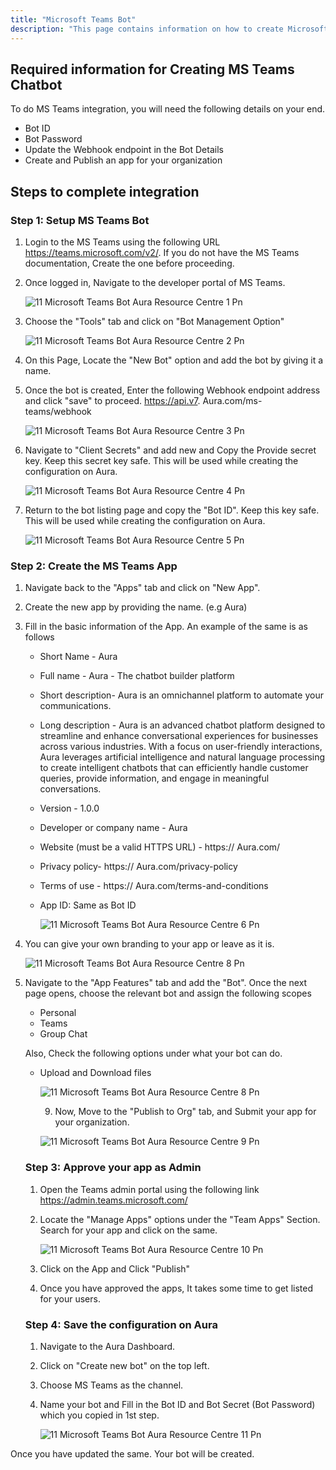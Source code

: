 ```yaml
---
title: "Microsoft Teams Bot"
description: "This page contains information on how to create Microsoft teams, bot on Microsoft developer panel."
---
```


## **Required information for Creating MS Teams Chatbot**

To do MS Teams integration, you will need the following details on your end.

- Bot ID
- Bot Password
- Update the Webhook endpoint in the Bot Details
- Create and Publish an app for your organization

## **Steps to complete integration**

### **Step 1: Setup MS Teams Bot**

1. Login to the MS Teams using the following URL https://teams.microsoft.com/v2/. If you do not have the MS Teams documentation, Create the one before proceeding.
2. Once logged in, Navigate to the developer portal of MS Teams.

   ![11 Microsoft Teams Bot  Aura Resource Centre 1 Pn](/images/how-botpenguin-works/create-newchatbot/11.microsoft_teams_bot__Aura_resource_centre-1.png)
3. Choose the "Tools" tab and click on "Bot Management Option"

   ![11 Microsoft Teams Bot  Aura Resource Centre 2 Pn](/images/how-botpenguin-works/create-newchatbot/11.microsoft_teams_bot__Aura_resource_centre-2.png)
4. On this Page, Locate the "New Bot" option and add the bot by giving it a name.
5. Once the bot is created, Enter the following Webhook endpoint address and click "save" to proceed. https://api.v7. Aura.com/ms-teams/webhook

   ![11 Microsoft Teams Bot  Aura Resource Centre 3 Pn](/images/how-botpenguin-works/create-newchatbot/11.microsoft_teams_bot__Aura_resource_centre-3.png)
6. Navigate to "Client Secrets" and add new and Copy the Provide secret key. Keep this secret key safe. This will be used while creating the configuration on  Aura.

   ![11 Microsoft Teams Bot  Aura Resource Centre 4 Pn](/images/how-botpenguin-works/create-newchatbot/11.microsoft_teams_bot__Aura_resource_centre-4.png)
7. Return to the bot listing page and copy the "Bot ID". Keep this key safe. This will be used while creating the configuration on  Aura.

   ![11 Microsoft Teams Bot  Aura Resource Centre 5 Pn](/images/how-botpenguin-works/create-newchatbot/11.microsoft_teams_bot__Aura_resource_centre-5.png)

### **Step 2: Create the MS Teams App**

1. Navigate back to the "Apps" tab and click on "New App".
2. Create the new app by providing the name. (e.g  Aura)
3. Fill in the basic information of the App.   An example of the same is as follows
   - Short Name -  Aura
   - Full name -  Aura - The chatbot builder platform
   - Short description-  Aura is an omnichannel platform to automate your communications.
   - Long description -  Aura is an advanced chatbot platform designed to streamline and enhance conversational experiences for businesses across various industries. With a focus on user-friendly interactions,  Aura leverages artificial intelligence and natural language processing to create intelligent chatbots that can efficiently handle customer queries, provide information, and engage in meaningful conversations.
   - Version - 1.0.0
   - Developer or company name -  Aura
   - Website (must be a valid HTTPS URL) - https:// Aura.com/
   - Privacy policy- https:// Aura.com/privacy-policy
   - Terms of use - https:// Aura.com/terms-and-conditions
   - App ID: Same as Bot ID

     ![11 Microsoft Teams Bot  Aura Resource Centre 6 Pn](/images/how-botpenguin-works/create-newchatbot/11.microsoft_teams_bot__Aura_resource_centre-6.png)
4. You can give your own branding to your app or leave as it is.

   ![11 Microsoft Teams Bot Aura Resource Centre 8 Pn](/images/how-botpenguin-works/create-newchatbot/11.microsoft_teams_bot__Aura_resource_centre-8.png)
5. Navigate to the "App Features" tab and add the "Bot". Once the next page opens, choose the relevant bot and assign the following scopes
   - Personal
   - Teams
   - Group Chat

   Also, Check the following options under what your bot can do.
   - Upload and Download files

     ![11 Microsoft Teams Bot  Aura Resource Centre 8 Pn](/images/how-botpenguin-works/create-newchatbot/11.microsoft_teams_bot__Aura_resource_centre-8.png)

     
     9. Now, Move to the "Publish to Org" tab, and Submit your app for your organization.

     ![11 Microsoft Teams Bot  Aura Resource Centre 9 Pn](/images/how-botpenguin-works/create-newchatbot/11.microsoft_teams_bot__Aura_resource_centre-9.png)

   ### **Step 3: Approve your app as Admin**
   1. Open the Teams admin portal using the following link https://admin.teams.microsoft.com/
   2. Locate the "Manage Apps" options under the "Team Apps" Section. Search for your app and click on the same.

      ![11 Microsoft Teams Bot  Aura Resource Centre 10 Pn](/images/how-botpenguin-works/create-newchatbot/11.microsoft_teams_bot__Aura_resource_centre-10.png)
   3. Click on the App and Click "Publish"
   4. Once you have approved the apps, It takes some time to get listed for your users.

   ### **Step 4: Save the configuration on  Aura**
   1. Navigate to the Aura Dashboard.
   2. Click on "Create new bot" on the top left.
   3. Choose MS Teams as the channel.
   4. Name your bot and Fill in the Bot ID and Bot Secret (Bot Password) which you copied in 1st step.

      ![11 Microsoft Teams Bot  Aura Resource Centre 11 Pn](/images/how-botpenguin-works/create-newchatbot/11.microsoft_teams_bot__Aura_resource_centre-11.png)

Once you have updated the same. Your bot will be created.